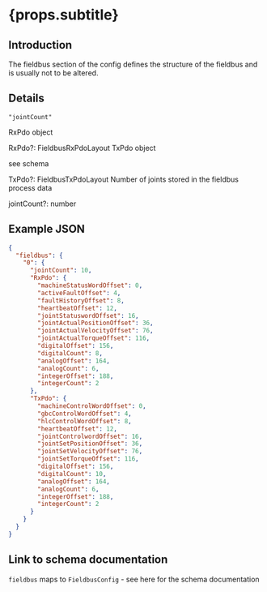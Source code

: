 
# {props.subtitle}

## Introduction

The fieldbus section of the config defines the structure of the fieldbus and is usually not to be altered.

## Details

`"jointCount"`

RxPdo object

RxPdo?: FieldbusRxPdoLayout
TxPdo object

see schema

TxPdo?: FieldbusTxPdoLayout
Number of joints stored in the fieldbus process data

jointCount?: number






## Example JSON

```json
{
  "fieldbus": {
    "0": {
      "jointCount": 10,
      "RxPdo": {
        "machineStatusWordOffset": 0,
        "activeFaultOffset": 4,
        "faultHistoryOffset": 8,
        "heartbeatOffset": 12,
        "jointStatuswordOffset": 16,
        "jointActualPositionOffset": 36,
        "jointActualVelocityOffset": 76,
        "jointActualTorqueOffset": 116,
        "digitalOffset": 156,
        "digitalCount": 8,
        "analogOffset": 164,
        "analogCount": 6,
        "integerOffset": 188,
        "integerCount": 2
      },
      "TxPdo": {
        "machineControlWordOffset": 0,
        "gbcControlWordOffset": 4,
        "hlcControlWordOffset": 8,
        "heartbeatOffset": 12,
        "jointControlwordOffset": 16,
        "jointSetPositionOffset": 36,
        "jointSetVelocityOffset": 76,
        "jointSetTorqueOffset": 116,
        "digitalOffset": 156,
        "digitalCount": 10,
        "analogOffset": 164,
        "analogCount": 6,
        "integerOffset": 188,
        "integerCount": 2
      }
    }
  }
}
```

## Link to schema documentation
`fieldbus` maps to `FieldbusConfig` - see <Link to="/docs/gbc/schema/FieldbusConfig">here for the schema documentation</Link>
